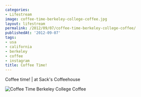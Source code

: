```yaml
---
categories:
- Lifestream
image: coffee-time-berkeley-college-coffee.jpg
layout: lifestream
permalink: /2012/09/07/coffee-time-berkeley-college-coffee/
publishedAt: '2012-09-07'
tags:
- usa
- california
- berkeley
- coffee
- instagram
title: Coffee Time!
---
```


Coffee time! | at Sack's Coffeehouse

![Coffee Time Berkeley College Coffee](/assets/images/content/lifestream/coffee-time-berkeley-college-coffee.jpg)
